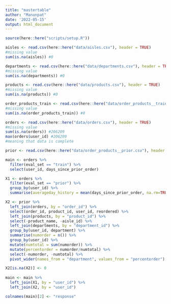 ```yaml
---
title: "mastertable"
author: "Manunpat"
date: '2022-05-15'
output: html_document
---
```


```r
source(here::here("scripts/setup.R"))
```

```r
aisles <- read.csv(here::here("data/aisles.csv"), header = TRUE)
#missing value
sum(is.na(aisles)) #0

departments <- read.csv(here::here("data/departments.csv"), header = TRUE)
#missing value
sum(is.na(departments)) #0

products <- read.csv(here::here("data/products.csv"), header = TRUE)
#missing value
sum(is.na(products)) #0

order_products_train <- read.csv(here::here("data/order_products__train.csv"), header = TRUE)
#missing value
sum(is.na(order_products_train)) #0

orders <- read.csv(here::here("data/orders.csv"), header = TRUE)
#missing value
sum(is.na(orders)) #206209
max(orders$user_id) #206209
#meaning that data is complete

prior <- read.csv(here::here("data/order_products__prior.csv"), header = TRUE)

main <- orders %>%
  filter(eval_set == "train") %>%
  select(user_id, days_since_prior_order)

X1 <- orders %>%
  filter(eval_set == "prior") %>%
  group_by(user_id) %>%
  summarise(averageday_history = mean(days_since_prior_order, na.rm=TRUE))

X2 <- prior %>%
  left_join(orders, by = "order_id") %>%
  select(order_id, product_id, user_id, reordered) %>%
  left_join(products, by = "product_id") %>%
  select(-product_name, -aisle_id) %>%
  left_join(departments, by = "department_id") %>%
  group_by(user_id, department) %>%
  summarise(numorder = n()) %>%
  group_by(user_id) %>%
  mutate(numtotal = sum(numorder)) %>%
  mutate(percentorder = numorder/numtotal) %>%
  select(-numorder, -numtotal) %>%
  pivot_wider(names_from = "department", values_from = "percentorder")

X2[is.na(X2)] <- 0
  
main <- main %>%
  left_join(X1, by = "user_id") %>%
  left_join(X2, by = "user_id") 

colnames(main)[2] <- "response"

```





